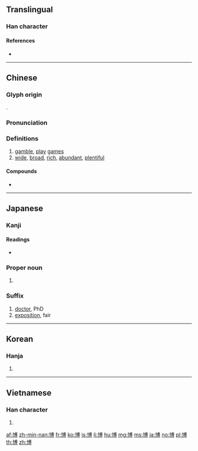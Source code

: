 {{also|愽}}
==Translingual==
{{stroke order|strokes=12}}

===Han character===
{{Han char|rn=24|rad=十|as=10|sn=12|four=43046|canj=JIBI|ids=⿰十尃}}

====References====
* {{Han ref|kx=0157.130|dkj=02761|dj=0360.100|hdz=10066.020|uh=535A|ud=21338|bh=B3D5|bd=46037}}

----

==Chinese==
{{zh-forms}}

===Glyph origin===
{{Han etym}}
{{Han compound|十|尃|c1=s|c2=p|t1=|ls=psc}}.

===Pronunciation===
{{zh-pron
|m=bó
|c=bok3
|h=pfs=pok
|md=báuk
|mn=xm,qz,zz,tw:phok/xm:pok
|w=4poq
|mc=y
|oc=y
|cat=v,a
}}

===Definitions===
{{zh-hanzi}}

# [[gamble]], [[play]] [[game]]s
# [[wide]], [[broad]], [[rich]], [[abundant]], [[plentiful]]

====Compounds====
* {{zh-l|博客}}

----

==Japanese==

===Kanji===
{{ja-kanji|grade=4|rs=十10}}

====Readings====
* {{ja-readings|goon=[[はく]] (haku)|kanon=[[はく]] (haku)|kanyoon=[[ばく]] (baku)|kun=[[ひろい]] (hiroi), [[ひろめる]] (hiromeru)|nanori=[[とおる]] (tōru), [[はか]] (haka), [[ひろ]] (hiro), [[ひろし]] (hiroshi), [[ひろむ]] (hiromu)}}

===Proper noun===
{{ja-pos|proper|ひろし}}

# {{given name|male|lang=ja|sort=ひろし}}

===Suffix===
{{ja-pos|suffix|はく}}

# [[doctor]], PhD
# [[exposition]], fair

----

==Korean==

===Hanja===
{{ko-hanja|hangeul=박|eumhun=넓을|mr=pak}}

# {{defn|lang=ko|sort=十10}}

----

==Vietnamese==

===Han character===
{{vi-hantu|[[bác]], [[mác]], [[bạc]], [[vác]]|rs=十10}}

# {{defn|lang=vi|sort=十10}}

[[af:博]]
[[zh-min-nan:博]]
[[fr:博]]
[[ko:博]]
[[is:博]]
[[li:博]]
[[hu:博]]
[[mg:博]]
[[ms:博]]
[[ja:博]]
[[no:博]]
[[pl:博]]
[[th:博]]
[[zh:博]]